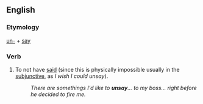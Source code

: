 ==English==

===Etymology===
[[un-]] + [[say]]

===Verb===
{{en-verb|unsays|unsaying|unsaid|unsaid}}

#To not have [[said]] (since this is physically impossible usually in the [[subjunctive]], as ''I wish I could unsay'').
#:''There are somethings I'd like to '''unsay'''... to my boss... right before he decided to fire me.''